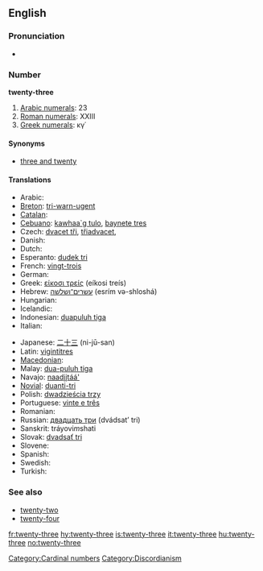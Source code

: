 ==English==

===Pronunciation===
* {{audio|en-us-twenty-three.ogg|Audio (US)}}

===Number===
'''twenty-three'''

# [[w:Arabic numerals|Arabic numerals]]: 23
# [[w:Roman numerals|Roman numerals]]: XXIII
# [[w:Greek numerals|Greek numerals]]: κγ΄

====Synonyms====
* [[three and twenty]]

====Translations====
{{trans-top|twenty-three}}
* Arabic: {{Arab|[[ثلاثة وعشرين]]}} {{unicode|(θalāθa w-ʕišrīn)}}
* [[Breton]]: [[tri-warn-ugent]]
* [[Catalan]]: {{t+|ca|vint-i-tres}}
* [[Cebuano]]: [[kawhaa`g tulo]], [[baynete tres]]
* Czech: [[dvacet tři]], [[třiadvacet]],
* Danish: {{t-|da|treogtyve}}
* Dutch: {{t+|nl|drieëntwintig}}
* Esperanto: [[dudek tri]]
* French: [[vingt-trois]] {{m}}
* German: {{t+|de|dreiundzwanzig}}
* Greek: [[είκοσι τρείς]] (eíkosi treís)
* Hebrew: [[עשרים־ושלשה]] (esrím və-shloshá)
* Hungarian: {{t+|hu|huszonhárom}}
* Icelandic: {{t+|is|tuttugu og þrír}}
* Indonesian: [[duapuluh tiga]]
* Italian: {{t+|it|ventitré}}
{{trans-mid}}
* Japanese: [[二十三]] (ni-jū-san)
* Latin: [[vigintitres]]
* [[Macedonian]]: {{t|mk|дваесет и три|tr=dváeset i tri|sc=Cyrl|xs=Macedonian}}
* Malay: [[dua-puluh tiga]]
* Navajo: [[naadįįtáá']]
* [[Novial]]: [[duanti-tri]]
* Polish: [[dwadzieścia trzy]]
* Portuguese: [[vinte e três]] {{m}}
* Romanian: {{t-|ro|douăzeci şi trei}}
* Russian: [[двадцать три]] (dvádsat’ tri)
* Sanskrit: tráyovi''m''shati
* Slovak: [[dvadsať tri]]
* Slovene: {{t|sl|triindvajset}}
* Spanish: {{t+|es|veintitrés}}
* Swedish: {{t-|sv|tjugotre}}
* Turkish: {{t-|tr|yirmi üç}}
{{trans-bottom}}

===See also===
* [[twenty-two]]
* [[twenty-four]]

[[Category:Cardinal numbers]]
[[Category:Discordianism]]

[[fr:twenty-three]]
[[hy:twenty-three]]
[[is:twenty-three]]
[[it:twenty-three]]
[[hu:twenty-three]]
[[no:twenty-three]]